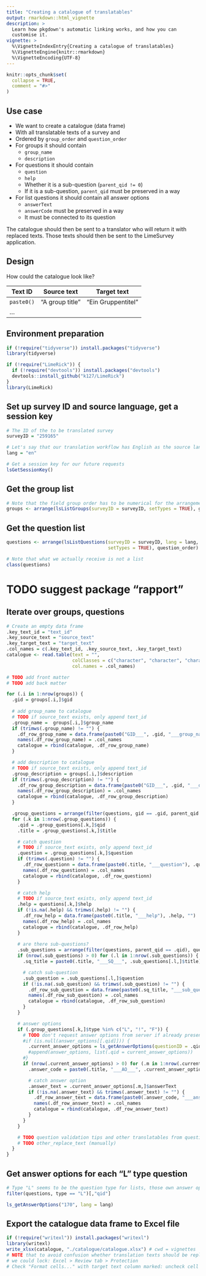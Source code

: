 ```yaml
---
title: "Creating a catalogue of translatables"
output: rmarkdown::html_vignette
description: >
  Learn how pkgdown's automatic linking works, and how you can 
  customise it.
vignette: >
  %\VignetteIndexEntry{Creating a catalogue of translatables}
  %\VignetteEngine{knitr::rmarkdown}
  %\VignetteEncoding{UTF-8}
---
```


```r
knitr::opts_chunk$set(
  collapse = TRUE,
  comment = "#>"
)
```

## Use case

* We want to create a catalogue (data frame)
* With all translatable texts of a survey and
* Ordered by `group_order` and `question_order`
* For groups it should contain
  * `group_name`
  * `description`
* For questions it should contain
  * `question`
  * `help`
  * Whether it is a sub-question (`parent_qid != 0`)
  * If it is a sub-question, `parent_qid` must be preserved in a way
* For list questions it should contain all answer options
  * `answerText`
  * `answerCode` must be preserved in a way
  * It must be connected to its question

The catalogue should then be sent to a translator who will return it with
replaced texts. Those texts should then be sent to the LimeSurvey application.

## Design

How could the catalogue look like?

| Text ID | Source text | Target text |
|---|---|---|
| `paste0()` | "A group title" | "Ein Gruppentitel" |
| … |  |  |

## Environment preparation

```r
if (!require("tidyverse")) install.packages("tidyverse")
library(tidyverse)

if (!require("LimeRick")) {
  if (!require("devtools")) install.packages("devtools")
  devtools::install_github("k127/LimeRick")
}
library(LimeRick)
```


## Set up survey ID and source language, get a session key

```r
# The ID of the to be translated survey
surveyID = "259165"

# Let's say that our translation workflow has English as the source language
lang = "en"

# Get a session key for our future requests
lsGetSessionKey()
```


## Get the group list

```r
# Note that the field group order has to be numerical for the arrangement to work
groups <- arrange(lsListGroups(surveyID = surveyID, setTypes = TRUE), group_order)
```


## Get the question list

```r
questions <- arrange(lsListQuestions(surveyID = surveyID, lang = lang,
                                     setTypes = TRUE), question_order)

# Note that what we actually receive is not a list
class(questions)
```

# TODO suggest package "rapport"

## Iterate over groups, questions

```r
# Create an empty data frame
.key_text_id = "text_id"
.key_source_text = "source_text"
.key_target_text = "target_text"
.col_names = c(.key_text_id, .key_source_text, .key_target_text)
catalogue <- read.table(text = "",
                        colClasses = c("character", "character", "character"),
                        col.names = .col_names)

# TODO add front matter
# TODO add back matter

for (.i in 1:nrow(groups)) {
  .gid = groups[.i,]$gid
  
  # add group_name to catalogue
  # TODO if source_text exists, only append text_id
  .group_name =  groups[.i,]$group_name
  if (trimws(.group_name) != "") {
    .df_row_group_name = data.frame(paste0("GID___", .gid, "___group_name"), .group_name, "")
    names(.df_row_group_name) = .col_names
    catalogue = rbind(catalogue, .df_row_group_name)
  }

  # add description to catalogue
  # TODO if source_text exists, only append text_id
  .group_description = groups[.i,]$description
  if (trimws(.group_description) != "") {
    .df_row_group_description = data.frame(paste0("GID___", .gid, "___description"), .group_description, "")
    names(.df_row_group_description) = .col_names
    catalogue = rbind(catalogue, .df_row_group_description)
  }

  .group_questions = arrange(filter(questions, gid == .gid, parent_qid == 0), question_order)
  for (.k in 1:nrow(.group_questions)) {
    .qid = .group_questions[.k,]$qid
    .title = .group_questions[.k,]$title

    # catch question
    # TODO if source_text exists, only append text_id
    .question = .group_questions[.k,]$question
    if (trimws(.question) != "") {
      .df_row_questionn = data.frame(paste0(.title, "___question"), .question, "")
      names(.df_row_questionn) = .col_names
      catalogue = rbind(catalogue, .df_row_questionn)
    }

    # catch help
    # TODO if source_text exists, only append text_id
    .help = questions[.k,]$help
    if (!is.na(.help) && trimws(.help) != "") {
      .df_row_help = data.frame(paste0(.title, "___help"), .help, "")
      names(.df_row_help) = .col_names
      catalogue = rbind(catalogue, .df_row_help)
    }
    
    # are there sub-questions?
    .sub_questions = arrange(filter(questions, parent_qid == .qid), question_order)
    if (nrow(.sub_questions) > 0) for (.l in 1:nrow(.sub_questions)) {
      .sq_title = paste0(.title, "___SQ___", .sub_questions[.l,]$title)

      # catch sub-question
      .sub_question = .sub_questions[.l,]$question
      if (!is.na(.sub_question) && trimws(.sub_question) != "") {
        .df_row_sub_question = data.frame(paste0(.sq_title, "___sub_question"), .sub_question, "")
        names(.df_row_sub_question) = .col_names
        catalogue = rbind(catalogue, .df_row_sub_question)
      }
    }

    # answer options
    if (.group_questions[.k,]$type %in% c("L", "!", "F")) {
      # TODO don't request answer options from server if already present
      #if (is.null(answer_options[[.qid]])) {
        .current_answer_options = ls_getAnswerOptions(questionID = .qid, lang = lang)
        #append(answer_options, list(.qid = current_answer_options))
      #}
      if (nrow(.current_answer_options) > 0) for (.m in 1:nrow(.current_answer_options)) {
        .answer_code = paste0(.title, "___AO___", .current_answer_options[.m,]$answerCode)

        # catch answer option
        .answer_text = .current_answer_options[.m,]$answerText
        if (!is.na(.answer_text) && trimws(.answer_text) != "") {
          .df_row_answer_text = data.frame(paste0(.answer_code, "___answer_text"), .answer_text, "")
          names(.df_row_answer_text) = .col_names
          catalogue = rbind(catalogue, .df_row_answer_text)
        }
      }
    }

    # TODO question validation tips and other translatables from question properties
    # TODO other_replace_text (manually)
  }
}
```


## Get answer options for each "L" type question

```r
# Type "L" seems to be the question type for lists, those own answer options
filter(questions, type == "L")[,"qid"]

ls_getAnswerOptions("170", lang = lang)
```

## Export the catalogue data frame to Excel file

```r
if (!require("writexl")) install.packages("writexl")
library(writexl)
write_xlsx(catalogue, "./catalogue/catalogue.xlsx") # cwd = vignettes
# NOTE that to avoid confusion whether translation texts should be replaced or appended,
# we could lock: Excel > Review tab > Protection
# Check "Format cells..." with target text column marked: uncheck cell protection
```

